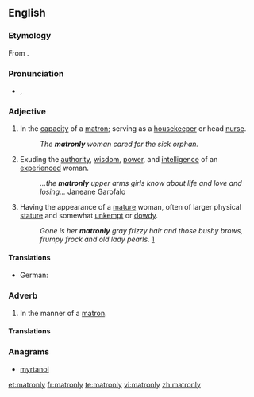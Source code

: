==English==

===Etymology===
From {{suffix|matron|ly}}.

===Pronunciation===
* {{IPA|/ˈmeɪtɹənli/}}, {{SAMPA|/"meItr@nli/}}

===Adjective===
{{en-adj}}

# In the [[capacity]] of a [[matron]]; serving as a [[housekeeper]] or head [[nurse]].
#: ''The '''matronly''' woman cared for the sick orphan.''
# Exuding the [[authority]], [[wisdom]], [[power]], and [[intelligence]] of an [[experienced]] woman.
#: ''...the '''matronly''' upper arms girls know about life and love and losing...'' Janeane Garofalo
# Having the appearance of a [[mature]] woman, often of larger physical [[stature]] and somewhat [[unkempt]] or [[dowdy]].
#: ''Gone is her '''matronly''' gray frizzy hair and those bushy brows, frumpy frock and old lady pearls.'' [http://latimesblogs.latimes.com/thedishrag/2009/04/susan-boyle-gets-a-makeover-is-she-going-hollywood-already.html]

====Translations====
{{trans-top|in the capacity of a matron}}
* German: {{t|de|matronenhaft}}
{{trans-mid}}
{{trans-bottom}}

{{trans-top|exuding authority, wisdom, power, and intelligence of an experienced woman}}
{{trans-mid}}
{{trans-bottom}}

{{trans-top|having the appearance of a mature woman}}
{{trans-mid}}
{{trans-bottom}}

===Adverb===
{{en-adv}}

# {{rfv-sense}} In the manner of a [[matron]].

====Translations====
{{trans-top|in the manner of a matron}}
{{trans-mid}}
{{trans-bottom}}

===Anagrams===
* [[myrtanol#English|myrtanol]]

[[et:matronly]]
[[fr:matronly]]
[[te:matronly]]
[[vi:matronly]]
[[zh:matronly]]